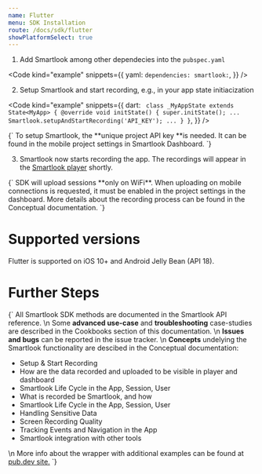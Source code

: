 ```yaml
---
name: Flutter
menu: SDK Installation
route: /docs/sdk/flutter
showPlatformSelect: true
---
```



<Title>Flutter SDK Installation</Title>

1. Add Smartlook among other dependecies into the `pubspec.yaml`

<Code
  kind="example"
  snippets={{
    yaml: `
dependencies:
  smartlook:
`,
  }}
/>

2. Setup Smartlook and start recording, e.g., in your app state initiacization

<Code
  kind="example"
  snippets={{
    dart: `
class _MyAppState extends State<MyApp> {
	@override
	void initState() {
		super.initState();
		...
		Smartlook.setupAndStartRecording('API_KEY');
		...
	  }
}`,
  }}
/>

<TextBlock kind="important">
{`
To setup Smartlook, the **unique project API key **is needed. It can be found in the mobile project settings in <Link to="https://app.smartlook.com/settings/projects">Smartlook Dashboard</Link>.
`}
</TextBlock>

3. Smartlook now starts recording the app. The recordings will appear in the [Smartlook player](https://app.smartlook.com/) shortly.

<TextBlock kind="important">
{`
SDK will upload sessions **only on WiFi**. When uploading on mobile connections is requested, it must be enabled in the project settings in the dashboard. More details about the recording process can be found in the <Link to="/docs/sdk/conceptual/when-the-recordings-appear-in-dashboard">Conceptual documentation</Link>.
`}
</TextBlock>

# Supported versions

Flutter is supported on iOS 10+ and Android Jelly Bean (API 18).

# Further Steps

<TextBlock>{`
All Smartlook SDK methods are documented in the <Link to="/docs/sdk/api-reference" platform="flutter">Smartlook API reference</Link>.
\n
Some **advanced use-case** and **troubleshooting** case-studies are described in the Cookbooks section of this documentation.
\n
**Issues and bugs** can be reported in the <Link to="https://github.com/smartlook/smartlook-mobile-issue-tracker">issue tracker</Link>.
\n
**Concepts** undelying the Smartlook functionality are descibed in the Conceptual documentation:
* <Link to="/docs/sdk/conceptual/setup-and-start-recording" platform="flutter">Setup & Start Recording</Link>
* <Link to="/docs/sdk/conceptual/when-the-recordings-appear-in-dashboard" platform="flutter">How are the data recorded and uploaded to be visible in player and dashboard</Link>
* <Link to="/docs/sdk/conceptual/life-cycle-session-user" platform="flutter">Smartlook Life Cycle in the App, Session, User</Link>
* <Link to="/docs/sdk/conceptual/what-and-how-is-recorded" platform="flutter">What is recorded be Smartlook, and how</Link>
* <Link to="/docs/sdk/conceptual/life-cycle-session-user" platform="flutter">Smartlook Life Cycle in the App, Session, User</Link>
* <Link to="/docs/sdk/conceptual/handling-sensitive-data" platform="flutter">Handling Sensitive Data</Link>
* <Link to="/docs/sdk/conceptual/screen-recording-quality" platform="flutter">Screen Recording Quality</Link>
* Tracking <Link to="/docs/sdk/conceptual/event-tracking" platform="flutter">Events</Link> and <Link to="/docs/sdk/conceptual/recording-navigation" platform="flutter">Navigation</Link> in the App
* <Link to="/docs/sdk/conceptual/integrating-with-other-tools" platform="flutter">Smartlook integration with other tools</Link>
\n
More info about the wrapper with additional examples can be found at [pub.dev site.](https://pub.dev/packages/smartlook#-readme-tab-)
`}</TextBlock>
